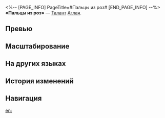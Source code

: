 <%-- [PAGE_INFO]
PageTitle=#Пальцы из роз#
[END_PAGE_INFO] --%>
{{Навык Инфобокс
|Название         = Пальцы из роз
|Изображение      = Навык Пальцы из роз.png
|Персонаж         = Аглая
|Тип              = Талант
|Тэг              = Усиление
|УронСтойк        = 
|ЭнергияГен       = 10
|Энергия          = 
|Длительность     = 
|Описание         = Изначально скорость духа памяти Швеи равна 35% от скорости Аглаи, а её макс. НР равно {{Цвет|Выделенный|44%—70,4%}} от макс. НР Аглаи плюс {{Цвет|Выделенный|180—828}} ед. Пока Швея находится на поле боя, атаки Аглаи накладывают на цель статус Связующая нить. После атаки противника со статусом Связующая нить наносит ему <u>доп. электрический урон</u>, равный {{Цвет|Выделенный|12%—33,6%}} от силы атаки Аглаи. Этот статус остаётся только на последнем противнике, на которого он был наложен.
|Свойство1        = 
|Масштабирование1 = 
}}
'''«Пальцы из роз»''' — [[Талант]] [[Аглая]].

==Превью==
{{Превью
|Файл = Пальцы из роз Превью
}}

==Масштабирование==
{{Масштабирование навыка|тип=Талант
|12%;13.8%;15.6%;17.4%;19.2%;21%;23.25%;25.5%;27.75%;30%;31.8%;33.6%;35.4%;37.2%;39%
|44%;46.75%;49.5%;52.25%;55%;57.2%;59.4%;61.6%;63.8%;66%;68.2%;70.4%;72.6%;74.8%;77%
|18000%;24750%;31500%;38250%;45000%;50400%;55800%;61200%;66600%;72000%;77400%;82800%;88200%;93600%;99000%
}}

==На других языках==
{{На других языках
|en   = Rosy-Fingered
|zhs  = 金玫之指
|zht  = 金玫之指
|ja   = {{Rubi|薔薇色|ばらいろ}}の{{Rubi|指先|ゆびさき}}
|ko   = 황금 장미의 손가락
|es   = Dedos de rosa
|fr   = Doigts de la rose dorée
|ru   = Пальцы из роз
|th   = Rosy-Fingered
|vi   = Ngón Tay Hoa Hồng Vàng
|de   = Finger der Goldenen Rose
|id   = Rosy-Fingered
|pt   = Dedo da Rosa Dourada
}}

==История изменений==
{{История изменений|3.5}}

==Навигация==
{{Навык Навбокс|Аглая}}

[[en:]]